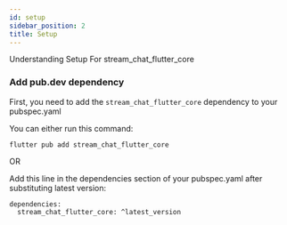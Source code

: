 ```yaml
---
id: setup
sidebar_position: 2
title: Setup
---
```


Understanding Setup For stream_chat_flutter_core

### Add pub.dev dependency

First, you need to add the `stream_chat_flutter_core` dependency to your pubspec.yaml

You can either run this command:

```
flutter pub add stream_chat_flutter_core
```

OR

Add this line in the dependencies section of your pubspec.yaml after substituting latest version:

```
dependencies:
  stream_chat_flutter_core: ^latest_version
```

